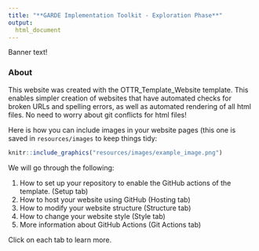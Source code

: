```yaml
---
title: "**GARDE Implementation Toolkit - Exploration Phase**"
output:
  html_document
---
```


<div class = "banner_color">
Banner text!  
</div>

### **About**

This website was created with the OTTR_Template_Website template. This enables simpler creation of websites that have automated checks for broken URLs and spelling errors, as well as automated rendering of all html files. No need to worry about git conflicts for html files!

Here is how you can include images in your website pages (this one is saved in `resources/images` to keep things tidy:

```r
knitr::include_graphics("resources/images/example_image.png")
```

 
 
We will go through the following:

1. How to set up your repository to enable the GitHub actions of the template. (Setup tab)
2. How to host your website using GitHub (Hosting tab)
3. How to modify your website structure (Structure tab)
4. How to change your website style (Style tab)
5. More information about GitHub Actions (Git Actions tab)

Click on each tab to learn more.



